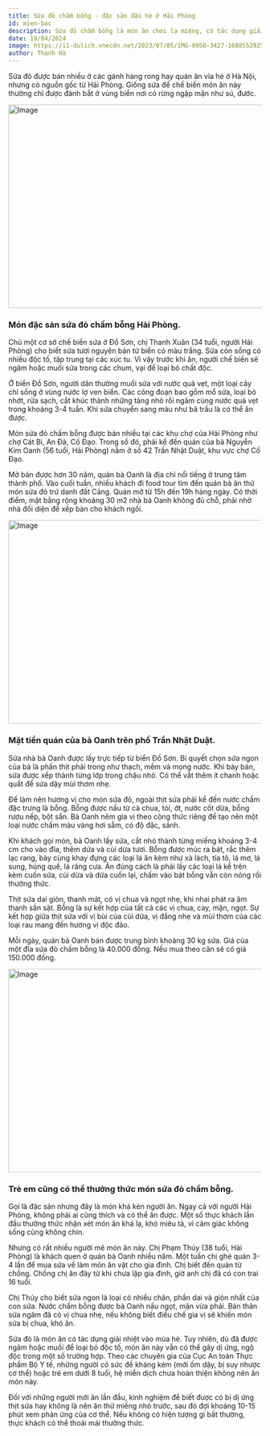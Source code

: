 ```yaml
---
title: Sứa đỏ chấm bỗng - đặc sản đầu hè ở Hải Phòng
id: mien-bac
description: Sứa đỏ chấm bỗng là món ăn chơi lạ miệng, có tác dụng giải nhiệt, thường chỉ xuất hiện vào đầu mùa hè từ tháng 3 đến tháng 5.
date: 19/04/2024
image: https://i1-dulich.vnecdn.net/2023/07/05/IMG-9950-3427-1688552925.jpg?w=680&h=0&q=100&dpr=1&fit=crop&s=OOhuUbYN-YZg6IqNoUSCjg
author: Thanh Hà
---
```


Sứa đỏ được bán nhiều ở các gánh hàng rong hay quán ăn vỉa hè ở Hà Nội, nhưng có nguồn gốc từ Hải Phòng. Giống sứa để chế biến món ăn này thường chỉ được đánh bắt ở vùng biển nơi có rừng ngập mặn như sú, đước.

<img
	className="!w-full"
	src="https://i1-dulich.vnecdn.net/2023/03/31/IMG-7625-7326-1680250529.jpg?w=680&h=0&q=100&dpr=1&fit=crop&s=d6i-HinxlKiqieF-lKExig"
	width="718"
	height="404"
	alt="Image"
/>

### Món đặc sản sứa đỏ chấm bỗng Hải Phòng.

Chủ một cơ sở chế biến sứa ở Đồ Sơn, chị Thanh Xuân (34 tuổi, người Hải Phòng) cho biết sứa tươi nguyên bản từ biển có màu trắng. Sứa còn sống có nhiều độc tố, tập trung tại các xúc tu. Vì vậy trước khi ăn, người chế biến sẽ ngâm hoặc muối sứa trong các chum, vại để loại bỏ chất độc.

Ở biển Đồ Sơn, người dân thường muối sứa với nước quả vẹt, một loại cây chỉ sống ở vùng nước lợ ven biển. Các công đoạn bao gồm mổ sứa, loại bỏ nhớt, rửa sạch, cắt khúc thành những tảng nhỏ rồi ngâm cùng nước quả vẹt trong khoảng 3-4 tuần. Khi sứa chuyển sang màu như bã trầu là có thể ăn được.

Món sứa đỏ chấm bỗng được bán nhiều tại các khu chợ của Hải Phòng như chợ Cát Bi, An Đà, Cố Đạo. Trong số đó, phải kể đến quán của bà Nguyễn Kim Oanh (56 tuổi, Hải Phòng) nằm ở số 42 Trần Nhật Duật, khu vực chợ Cố Đạo.

Mở bán được hơn 30 năm, quán bà Oanh là địa chỉ nổi tiếng ở trung tâm thành phố. Vào cuối tuần, nhiều khách đi food tour tìm đến quán bà ăn thử món sứa đỏ trứ danh đất Cảng. Quán mở từ 15h đến 19h hàng ngày. Có thời điểm, mặt bằng rộng khoảng 30 m2 nhà bà Oanh không đủ chỗ, phải nhờ nhà đối diện để xếp bàn cho khách ngồi.

<img
	className="!w-full"
	src="https://i1-dulich.vnecdn.net/2023/03/31/IMG-7629-2094-1680250530.jpg?w=680&h=0&q=100&dpr=1&fit=crop&s=1AFsoeK5Y94baEaERjZ7pg"
	width="718"
	height="404"
	alt="Image"
/>

### Mặt tiền quán của bà Oanh trên phố Trần Nhật Duật.

Sứa nhà bà Oanh được lấy trực tiếp từ biển Đồ Sơn. Bí quyết chọn sứa ngon của bà là phần thịt phải trong như thạch, mềm và mọng nước. Khi bày bán, sứa được xếp thành từng lớp trong chậu nhỏ. Có thể vắt thêm ít chanh hoặc quất để sứa dậy mùi thơm nhẹ.

Để làm nên hương vị cho món sứa đỏ, ngoài thịt sứa phải kể đến nước chấm đặc trưng là bỗng. Bỗng được nấu từ cà chua, tỏi, ớt, nước cốt dừa, bỗng rượu nếp, bột sắn. Bà Oanh nêm gia vị theo công thức riêng để tạo nên một loại nước chấm màu vàng hơi sẫm, có độ đặc, sánh.

Khi khách gọi món, bà Oanh lấy sứa, cắt nhỏ thành từng miếng khoảng 3-4 cm cho vào đĩa, thêm dứa và cùi dừa tươi. Bỗng được múc ra bát, rắc thêm lạc rang, bày cùng khay đựng các loại lá ăn kèm như xà lách, tía tô, lá mơ, lá sung, húng quế, lá răng cưa. Ăn đúng cách là phải lấy các loại lá kể trên kèm cuốn sứa, cùi dừa và dứa cuốn lại, chấm vào bát bỗng vẫn còn nóng rồi thưởng thức.

Thịt sứa dai giòn, thanh mát, có vị chua và ngọt nhẹ, khi nhai phát ra âm thanh sần sật. Bỗng là sự kết hợp của tất cả các vị chua, cay, mặn, ngọt. Sự kết hợp giữa thịt sứa với vị bùi của cùi dừa, vị đắng nhẹ và mùi thơm của các loại rau mang đến hương vị độc đáo.

Mỗi ngày, quán bà Oanh bán được trung bình khoảng 30 kg sứa. Giá của một đĩa sứa đỏ chấm bỗng là 40.000 đồng. Nếu mua theo cân sẽ có giá 150.000 đồng.

<img
	className="!w-full"
	src="https://i1-dulich.vnecdn.net/2023/03/31/IMG-7627-1-1-3213-1680250530.jpg?w=680&h=0&q=100&dpr=1&fit=crop&s=KzDtvkyVwD5lpNRe6R8rIw"
	width="718"
	height="404"
	alt="Image"
/>

### Trẻ em cũng có thể thưởng thức món sứa đỏ chấm bỗng.

Gọi là đặc sản nhưng đây là món khá kén người ăn. Ngay cả với người Hải Phòng, không phải ai cũng thích và có thể ăn được. Một số thực khách lần đầu thưởng thức nhận xét món ăn khá lạ, khó miêu tả, vì cảm giác không sống cũng không chín.

Nhưng có rất nhiều người mê món ăn này. Chị Phạm Thúy (38 tuổi, Hải Phòng) là khách quen ở quán bà Oanh nhiều năm. Một tuần chị ghé quán 3-4 lần để mua sứa về làm món ăn vặt cho gia đình. Chị biết đến quán từ chồng. Chồng chị ăn đây từ khi chưa lập gia đình, giờ anh chị đã có con trai 16 tuổi.

Chị Thúy cho biết sứa ngon là loại có nhiều chân, phần dai và giòn nhất của con sứa. Nước chấm bỗng được bà Oanh nấu ngọt, mặn vừa phải. Bản thân sứa ngâm đã có vị chua nhẹ, nếu không biết điều chế gia vị sẽ khiến món sứa bị chua, khó ăn.

Sứa đỏ là món ăn có tác dụng giải nhiệt vào mùa hè. Tuy nhiên, dù đã được ngâm hoặc muối để loại bỏ độc tố, món ăn này vẫn có thể gây dị ứng, ngộ độc trong một số trường hợp. Theo các chuyên gia của Cục An toàn Thực phẩm Bộ Y tế, những người có sức đề kháng kém (mới ốm dậy, bị suy nhược cơ thể) hoặc trẻ em dưới 8 tuổi, hệ miễn dịch chưa hoàn thiện không nên ăn món này.

Đối với những người mới ăn lần đầu, kinh nghiệm để biết được có bị dị ứng thịt sứa hay không là nên ăn thử miếng nhỏ trước, sau đó đợi khoảng 10-15 phút xem phản ứng của cơ thể. Nếu không có hiện tượng gì bất thường, thực khách có thể thoải mái thưởng thức.
